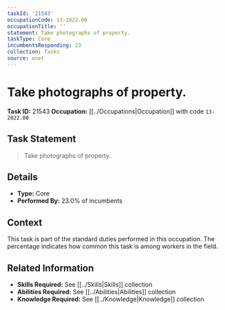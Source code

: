 ```yaml
---
taskId: '21543'
occupationCode: 13-2022.00
occupationTitle: ''
statement: Take photographs of property.
taskType: Core
incumbentsResponding: 23
collection: Tasks
source: onet
---
```

# Take photographs of property.

**Task ID:** 21543
**Occupation:** [[../Occupations|Occupation]] with code `13-2022.00`

## Task Statement

> Take photographs of property.

## Details

- **Type:** Core
- **Performed By:** 23.0% of incumbents

## Context

This task is part of the standard duties performed in this occupation. The percentage indicates how common this task is among workers in the field.

## Related Information

- **Skills Required:** See [[../Skills|Skills]] collection
- **Abilities Required:** See [[../Abilities|Abilities]] collection
- **Knowledge Required:** See [[../Knowledge|Knowledge]] collection
